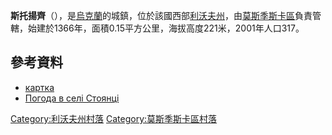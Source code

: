 {{coord|49|45|46|N|23|16|42|E|scale:100000|display=title}}

'''斯托揚齊'''（{{lang-uk|Стоянці}}），是[[烏克蘭|烏克蘭]]的城鎮，位於該國西部[[利沃夫州|利沃夫州]]，由[[莫斯季斯卡區|莫斯季斯卡區]]負責管轄，始建於1366年，面積0.15平方公里，海拔高度221米，2001年人口317。

==參考資料==
*[http://gska2.rada.gov.ua/pls/z7502/A005?rdat1=25.10.2009&rf7571=20346 картка]{{dead link|date=2018年3月 |bot=InternetArchiveBot |fix-attempted=yes }}
* [http://weather.in.ua/ua/l'vovskaja/25328 Погода в селі Стоянці] {{Wayback|url=http://weather.in.ua/ua/l%27vovskaja/25328 |date=20160305200235 }}

[[Category:利沃夫州村落|Category:利沃夫州村落]]
[[Category:莫斯季斯卡區村落|Category:莫斯季斯卡區村落]]


{{Lviv-geo-stub}}